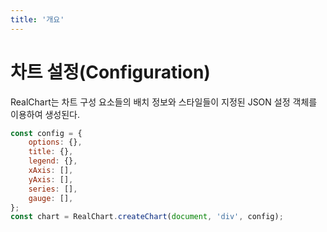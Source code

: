 ```yaml
---
title: '개요'
---
```


# 차트 설정(Configuration)

RealChart는 차트 구성 요소들의 배치 정보와 스타일들이 지정된 JSON 설정 객체를 이용하여 생성된다.

```js
const config = {
    options: {},
    title: {},
    legend: {},
    xAxis: [],
    yAxis: [],
    series: [],
    gauge: [],
};
const chart = RealChart.createChart(document, 'div', config);
```